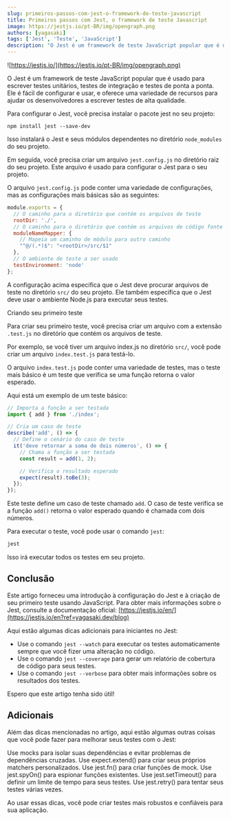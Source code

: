 ```yaml
---
slug: primeiros-passos-com-jest-o-framework-de-teste-javascript
title: Primeiros passos com Jest, o framework de teste Javascript
image: https://jestjs.io/pt-BR/img/opengraph.png
authors: [yagasaki]
tags: ['Jest', 'Teste', 'JavaScript']
description: "O Jest é um framework de teste JavaScript popular que é usado para escrever testes unitários, testes de integração e testes de ponta a ponta. Ele é fácil de configurar e usar, e oferece uma variedade de recursos para ajudar os desenvolvedores a escrever testes de alta qualidade ..."
---
```


![https://jestjs.io/](https://jestjs.io/pt-BR/img/opengraph.png)

O Jest é um framework de teste JavaScript popular que é usado para escrever testes unitários, testes de integração e testes de ponta a ponta. Ele é fácil de configurar e usar, e oferece uma variedade de recursos para ajudar os desenvolvedores a escrever testes de alta qualidade.

Para configurar o Jest, você precisa instalar o pacote jest no seu projeto:

`npm install jest --save-dev`

Isso instalará o Jest e seus módulos dependentes no diretório `node_modules` do seu projeto.

Em seguida, você precisa criar um arquivo `jest.config.js` no diretório raiz do seu projeto. Este arquivo é usado para configurar o Jest para o seu projeto.

<!--truncate-->

O arquivo `jest.config.js` pode conter uma variedade de configurações, mas as configurações mais básicas são as seguintes:

```js
module.exports = {
  // O caminho para o diretório que contém os arquivos de teste
  rootDir: './',
  // O caminho para o diretório que contém os arquivos de código fonte
  moduleNameMapper: {
    // Mapeia um caminho de módulo para outro caminho
    "^@/(.*)$": "<rootDir>/src/$1"
  },
  // O ambiente de teste a ser usado
  testEnvironment: 'node'
};
```

A configuração acima especifica que o Jest deve procurar arquivos de teste no diretório `src/` do seu projeto. Ele também especifica que o Jest deve usar o ambiente Node.js para executar seus testes.

Criando seu primeiro teste

Para criar seu primeiro teste, você precisa criar um arquivo com a extensão `.test.js` no diretório que contém os arquivos de teste.

Por exemplo, se você tiver um arquivo index.js no diretório `src/`, você pode criar um arquivo `index.test.js` para testá-lo.

O arquivo `index.test.js` pode conter uma variedade de testes, mas o teste mais básico é um teste que verifica se uma função retorna o valor esperado.

Aqui está um exemplo de um teste básico:

```js
// Importa a função a ser testada
import { add } from './index';

// Cria um caso de teste
describe('add', () => {
  // Define o cenário do caso de teste
  it('deve retornar a soma de dois números', () => {
    // Chama a função a ser testada
    const result = add(1, 2);

    // Verifica o resultado esperado
    expect(result).toBe(3);
  });
});
```

Este teste define um caso de teste chamado `add`. O caso de teste verifica se a função `add()` retorna o valor esperado quando é chamada com dois números.

Para executar o teste, você pode usar o comando `jest`:

```bash
jest
```

Isso irá executar todos os testes em seu projeto.

## Conclusão

Este artigo forneceu uma introdução à configuração do Jest e à criação de seu primeiro teste usando JavaScript. Para obter mais informações sobre o Jest, consulte a documentação oficial: [https://jestjs.io/en/](https://jestjs.io/en?ref=yagasaki.dev/blog)

Aqui estão algumas dicas adicionais para iniciantes no Jest:

- Use o comando `jest --watch` para executar os testes automaticamente sempre que você fizer uma alteração no código.
- Use o comando `jest --coverage` para gerar um relatório de cobertura de código para seus testes.
- Use o comando `jest --verbose` para obter mais informações sobre os resultados dos testes.

Espero que este artigo tenha sido útil!

## Adicionais

Além das dicas mencionadas no artigo, aqui estão algumas outras coisas que você pode fazer para melhorar seus testes com o Jest:

Use mocks para isolar suas dependências e evitar problemas de dependências cruzadas.
Use expect.extend() para criar seus próprios matchers personalizados.
Use jest.fn() para criar funções de mock.
Use jest.spyOn() para espionar funções existentes.
Use jest.setTimeout() para definir um limite de tempo para seus testes.
Use jest.retry() para tentar seus testes várias vezes.

Ao usar essas dicas, você pode criar testes mais robustos e confiáveis para sua aplicação.